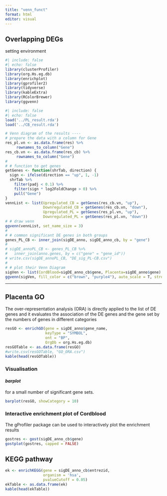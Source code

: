 ```yaml
---
title: "venn_funct"
format: html
editor: visual
---
```


## Overlapping DEGs

setting environment

```r
#| include: false
#| echo: false
library(clusterProfiler)
library(org.Hs.eg.db)
library(enrichplot)
library(gprofiler2)
library(tidyverse)
library(kableExtra)
library(RColorBrewer)
library(ggvenn)

```

```r
#| include: false
#| echo: false
load('../PL_result.rda')
load('../CB_result.rda')
```

```r
# Venn diagram of the results ----
# prepare the data with a column for Gene
res_pl.vn <- as.data.frame(res) %>%
     rownames_to_column("Gene")
res_cb.vn <- as.data.frame(res_cb) %>%
     rownames_to_column("Gene")
# 
# # function to get genes
getGenes <- function(shrTab, direction) {
  sign <- ifelse(direction == "up", 1, -1)
  shrTab %>%
    filter(padj < 0.1) %>%
    filter(sign * log2FoldChange > 0) %>%
    pull("Gene")
}
vennList <- list(Upregulated_CB = getGenes(res_cb.vn, "up"),
                 Downregulated_CB = getGenes(res_cb.vn, "down"),
                 Upregulated_PL = getGenes(res_pl.vn, "up"),
                 Downregulated_PL = getGenes(res_pl.vn, "down"))
# # draw venn
ggvenn(vennList, set_name_size = 3)
# 
# # common significant DE genes in both groups
genes_PL_CB <- inner_join(sigDE_anno, sigDE_anno_cb, by = "gene")
# 
# sigDE_annoPL_CB <- genes_PL_CB %>%
#   inner_join(anno.genes, by = c("gene" = "gene_id"))
# write.csv(sigDE_annoPL_CB, "DE_sig_PL-CB.csv")
# 
# # plot their Venn Diagram
sigVen <- list(CordBlood=sigDE_anno_cb$gene, Placenta=sigDE_anno$gene)
ggvenn(sigVen, fill_color = c("brown", "purple4"), auto_scale = T, stroke_color = FALSE )

```

------------------------------------------------------------------------

## Placenta GO

The over-representation analysis (ORA) is directly applied to the list of DE genes and it evaluates the association of the DE genes and the gene set by the numbers of genes in different categories

```r
resGO <- enrichGO(gene = sigDE_anno$gene_name,
                  keyType = "SYMBOL",
                  ont = "BP",
                  OrgDb = org.Hs.eg.db)
resGOTable <- as.data.frame(resGO)
#write.csv(resGOTable, "GO_ORA.csv")
kable(head(resGOTable))
```

### Visualisation

#### *barplot*

for a small number of significant gene sets.

```r
barplot(resGO, showCategory = 10)
```

#### 

### Interactive enrichment plot of Cordblood

The gProfiler package can be used to interactively plot the enrichment results

```r
gostres <- gost(sigDE_anno_cb$gene) 
gostplot(gostres, capped = FALSE)
```

## **KEGG pathway**

```r
ek <- enrichKEGG(gene = sigDE_anno_cb$entrezid,
                 organism = 'hsa', 
                 pvalueCutoff = 0.05)
ekTable <- as.data.frame(ek)
kable(head(ekTable))
```
